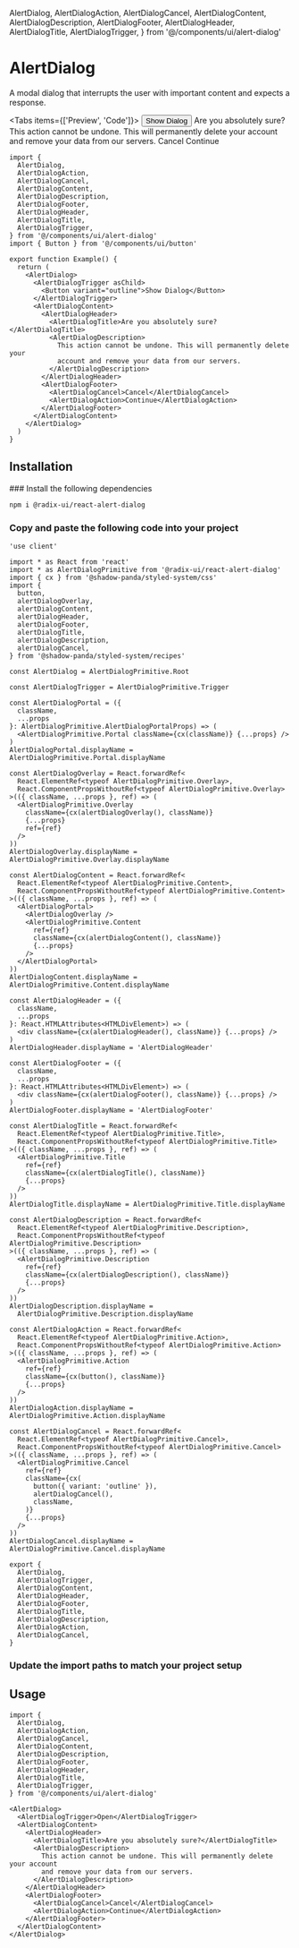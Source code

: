   AlertDialog,
  AlertDialogAction,
  AlertDialogCancel,
  AlertDialogContent,
  AlertDialogDescription,
  AlertDialogFooter,
  AlertDialogHeader,
  AlertDialogTitle,
  AlertDialogTrigger,
} from '@/components/ui/alert-dialog'

# AlertDialog

A modal dialog that interrupts the user with important content and expects a response.

<Tabs items={['Preview', 'Code']}>
  <Tab>
    <Preview>
      <AlertDialog>
      <AlertDialogTrigger asChild>
        <Button variant="outline">Show Dialog</Button>
      </AlertDialogTrigger>
      <AlertDialogContent>
        <AlertDialogHeader>
          <AlertDialogTitle>Are you absolutely sure?</AlertDialogTitle>
          <AlertDialogDescription>This action cannot be undone. This will permanently delete your account and remove your data from our servers.</AlertDialogDescription>
        </AlertDialogHeader>
        <AlertDialogFooter>
          <AlertDialogCancel>Cancel</AlertDialogCancel>
          <AlertDialogAction>Continue</AlertDialogAction>
        </AlertDialogFooter>
      </AlertDialogContent>
    </AlertDialog>
    </Preview>
  </Tab>
  <Tab>

```tsx copy
import {
  AlertDialog,
  AlertDialogAction,
  AlertDialogCancel,
  AlertDialogContent,
  AlertDialogDescription,
  AlertDialogFooter,
  AlertDialogHeader,
  AlertDialogTitle,
  AlertDialogTrigger,
} from '@/components/ui/alert-dialog'
import { Button } from '@/components/ui/button'

export function Example() {
  return (
    <AlertDialog>
      <AlertDialogTrigger asChild>
        <Button variant="outline">Show Dialog</Button>
      </AlertDialogTrigger>
      <AlertDialogContent>
        <AlertDialogHeader>
          <AlertDialogTitle>Are you absolutely sure?</AlertDialogTitle>
          <AlertDialogDescription>
            This action cannot be undone. This will permanently delete your
            account and remove your data from our servers.
          </AlertDialogDescription>
        </AlertDialogHeader>
        <AlertDialogFooter>
          <AlertDialogCancel>Cancel</AlertDialogCancel>
          <AlertDialogAction>Continue</AlertDialogAction>
        </AlertDialogFooter>
      </AlertDialogContent>
    </AlertDialog>
  )
}
```

  </Tab>
</Tabs>

## Installation

<Steps>
### Install the following dependencies

```bash npm2yarn copy
npm i @radix-ui/react-alert-dialog
```

### Copy and paste the following code into your project

```tsx filename="components/ui/alert-dialog.tsx" copy
'use client'

import * as React from 'react'
import * as AlertDialogPrimitive from '@radix-ui/react-alert-dialog'
import { cx } from '@shadow-panda/styled-system/css'
import {
  button,
  alertDialogOverlay,
  alertDialogContent,
  alertDialogHeader,
  alertDialogFooter,
  alertDialogTitle,
  alertDialogDescription,
  alertDialogCancel,
} from '@shadow-panda/styled-system/recipes'

const AlertDialog = AlertDialogPrimitive.Root

const AlertDialogTrigger = AlertDialogPrimitive.Trigger

const AlertDialogPortal = ({
  className,
  ...props
}: AlertDialogPrimitive.AlertDialogPortalProps) => (
  <AlertDialogPrimitive.Portal className={cx(className)} {...props} />
)
AlertDialogPortal.displayName = AlertDialogPrimitive.Portal.displayName

const AlertDialogOverlay = React.forwardRef<
  React.ElementRef<typeof AlertDialogPrimitive.Overlay>,
  React.ComponentPropsWithoutRef<typeof AlertDialogPrimitive.Overlay>
>(({ className, ...props }, ref) => (
  <AlertDialogPrimitive.Overlay
    className={cx(alertDialogOverlay(), className)}
    {...props}
    ref={ref}
  />
))
AlertDialogOverlay.displayName = AlertDialogPrimitive.Overlay.displayName

const AlertDialogContent = React.forwardRef<
  React.ElementRef<typeof AlertDialogPrimitive.Content>,
  React.ComponentPropsWithoutRef<typeof AlertDialogPrimitive.Content>
>(({ className, ...props }, ref) => (
  <AlertDialogPortal>
    <AlertDialogOverlay />
    <AlertDialogPrimitive.Content
      ref={ref}
      className={cx(alertDialogContent(), className)}
      {...props}
    />
  </AlertDialogPortal>
))
AlertDialogContent.displayName = AlertDialogPrimitive.Content.displayName

const AlertDialogHeader = ({
  className,
  ...props
}: React.HTMLAttributes<HTMLDivElement>) => (
  <div className={cx(alertDialogHeader(), className)} {...props} />
)
AlertDialogHeader.displayName = 'AlertDialogHeader'

const AlertDialogFooter = ({
  className,
  ...props
}: React.HTMLAttributes<HTMLDivElement>) => (
  <div className={cx(alertDialogFooter(), className)} {...props} />
)
AlertDialogFooter.displayName = 'AlertDialogFooter'

const AlertDialogTitle = React.forwardRef<
  React.ElementRef<typeof AlertDialogPrimitive.Title>,
  React.ComponentPropsWithoutRef<typeof AlertDialogPrimitive.Title>
>(({ className, ...props }, ref) => (
  <AlertDialogPrimitive.Title
    ref={ref}
    className={cx(alertDialogTitle(), className)}
    {...props}
  />
))
AlertDialogTitle.displayName = AlertDialogPrimitive.Title.displayName

const AlertDialogDescription = React.forwardRef<
  React.ElementRef<typeof AlertDialogPrimitive.Description>,
  React.ComponentPropsWithoutRef<typeof AlertDialogPrimitive.Description>
>(({ className, ...props }, ref) => (
  <AlertDialogPrimitive.Description
    ref={ref}
    className={cx(alertDialogDescription(), className)}
    {...props}
  />
))
AlertDialogDescription.displayName =
  AlertDialogPrimitive.Description.displayName

const AlertDialogAction = React.forwardRef<
  React.ElementRef<typeof AlertDialogPrimitive.Action>,
  React.ComponentPropsWithoutRef<typeof AlertDialogPrimitive.Action>
>(({ className, ...props }, ref) => (
  <AlertDialogPrimitive.Action
    ref={ref}
    className={cx(button(), className)}
    {...props}
  />
))
AlertDialogAction.displayName = AlertDialogPrimitive.Action.displayName

const AlertDialogCancel = React.forwardRef<
  React.ElementRef<typeof AlertDialogPrimitive.Cancel>,
  React.ComponentPropsWithoutRef<typeof AlertDialogPrimitive.Cancel>
>(({ className, ...props }, ref) => (
  <AlertDialogPrimitive.Cancel
    ref={ref}
    className={cx(
      button({ variant: 'outline' }),
      alertDialogCancel(),
      className,
    )}
    {...props}
  />
))
AlertDialogCancel.displayName = AlertDialogPrimitive.Cancel.displayName

export {
  AlertDialog,
  AlertDialogTrigger,
  AlertDialogContent,
  AlertDialogHeader,
  AlertDialogFooter,
  AlertDialogTitle,
  AlertDialogDescription,
  AlertDialogAction,
  AlertDialogCancel,
}
```

### Update the import paths to match your project setup

</Steps>

## Usage

```tsx copy
import {
  AlertDialog,
  AlertDialogAction,
  AlertDialogCancel,
  AlertDialogContent,
  AlertDialogDescription,
  AlertDialogFooter,
  AlertDialogHeader,
  AlertDialogTitle,
  AlertDialogTrigger,
} from '@/components/ui/alert-dialog'
```

```tsx copy
<AlertDialog>
  <AlertDialogTrigger>Open</AlertDialogTrigger>
  <AlertDialogContent>
    <AlertDialogHeader>
      <AlertDialogTitle>Are you absolutely sure?</AlertDialogTitle>
      <AlertDialogDescription>
        This action cannot be undone. This will permanently delete your account
        and remove your data from our servers.
      </AlertDialogDescription>
    </AlertDialogHeader>
    <AlertDialogFooter>
      <AlertDialogCancel>Cancel</AlertDialogCancel>
      <AlertDialogAction>Continue</AlertDialogAction>
    </AlertDialogFooter>
  </AlertDialogContent>
</AlertDialog>
```
